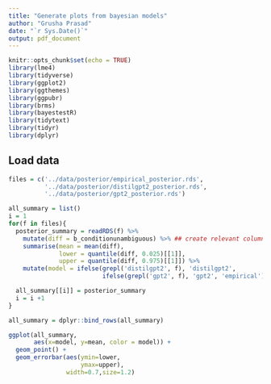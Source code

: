```yaml
---
title: "Generate plots from bayesian models"
author: "Grusha Prasad"
date: "`r Sys.Date()`"
output: pdf_document
---
```


```r
knitr::opts_chunk$set(echo = TRUE)
library(lme4)
library(tidyverse)
library(ggplot2)
library(ggthemes)
library(ggpubr)
library(brms)
library(bayestestR)
library(tidytext)
library(tidyr)
library(dplyr)
```

## Load data 

```r

files = c('../data/posterior/empirical_posterior.rds',
          '../data/posterior/distilgpt2_posterior.rds',
          '../data/posterior/gpt2_posterior.rds')

all_summary = list()
i = 1
for(f in files){
  posterior_summary = readRDS(f) %>%
    mutate(diff = b_conditionunambiguous) %>% ## create relevant columns
    summarise(mean = mean(diff),
              lower = quantile(diff, 0.025)[[1]],
              upper = quantile(diff, 0.975)[[1]]) %>%
    mutate(model = ifelse(grepl('distilgpt2', f), 'distilgpt2',
                          ifelse(grepl('gpt2', f), 'gpt2', 'empirical')))

  all_summary[[i]] = posterior_summary
  i = i +1
}

all_summary = dplyr::bind_rows(all_summary)


```


```r

ggplot(all_summary, 
       aes(x=model, y=mean, color = model)) + 
  geom_point() +
  geom_errorbar(aes(ymin=lower,
                    ymax=upper),
                width=0.7,size=1.2)


```